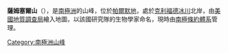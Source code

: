 {{coord|70|24|S|63|15|W|display=title}}

'''薩姆塞爾山'''（{{lang-en|Mount Samsel}}），是[[南極洲|南極洲]]的山峰，位於[[帕爾默地|帕爾默地]]，處於[[克利福德冰川|克利福德冰川]]北岸，由[[美國地質調查局|美國地質調查局]]繪入地圖，以該國研究隊的生物學家命名，現時由[[南極條約體系|南極條約體系]]管理。

{{Antarctica-geo-stub}}
[[Category:南極洲山峰|Category:南極洲山峰]]